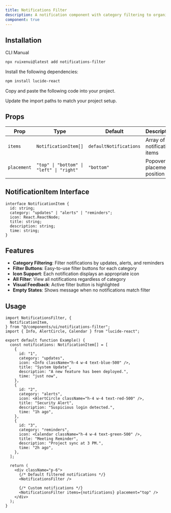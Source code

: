 ```yaml
---
title: Notifications Filter
description: A notification component with category filtering to organize notifications by type.
component: true
---
```


<ComponentPreview name="notifications-filter-demo" />

## Installation

<Tabs defaultValue="cli">

<TabsList>
  <TabsTrigger value="cli">CLI</TabsTrigger>
  <TabsTrigger value="manual">Manual</TabsTrigger>
</TabsList>
<TabsContent value="cli">

```bash
npx ruixenui@latest add notifications-filter
```

</TabsContent>

<TabsContent value="manual">

<Steps>

<Step>Install the following dependencies:</Step>

```bash
npm install lucide-react
```

<Step>Copy and paste the following code into your project.</Step>

<ComponentSource name="notifications-filter" />

<Step>Update the import paths to match your project setup.</Step>

</Steps>

</TabsContent>

</Tabs>

## Props

| Prop        | Type                                     | Default                | Description                 |
| ----------- | ---------------------------------------- | ---------------------- | --------------------------- |
| `items`     | `NotificationItem[]`                     | `defaultNotifications` | Array of notification items |
| `placement` | `"top" \| "bottom" \| "left" \| "right"` | `"bottom"`             | Popover placement position  |

## NotificationItem Interface

```tsx
interface NotificationItem {
  id: string;
  category: "updates" | "alerts" | "reminders";
  icon: React.ReactNode;
  title: string;
  description: string;
  time: string;
}
```

## Features

- **Category Filtering**: Filter notifications by updates, alerts, and reminders
- **Filter Buttons**: Easy-to-use filter buttons for each category
- **Icon Support**: Each notification displays an appropriate icon
- **All Filter**: View all notifications regardless of category
- **Visual Feedback**: Active filter button is highlighted
- **Empty States**: Shows message when no notifications match filter

## Usage

```tsx
import NotificationsFilter, {
  NotificationItem,
} from "@/components/ui/notifications-filter";
import { Info, AlertCircle, Calendar } from "lucide-react";

export default function Example() {
  const notifications: NotificationItem[] = [
    {
      id: "1",
      category: "updates",
      icon: <Info className="h-4 w-4 text-blue-500" />,
      title: "System Update",
      description: "A new feature has been deployed.",
      time: "just now",
    },
    {
      id: "2",
      category: "alerts",
      icon: <AlertCircle className="h-4 w-4 text-red-500" />,
      title: "Security Alert",
      description: "Suspicious login detected.",
      time: "1h ago",
    },
    {
      id: "3",
      category: "reminders",
      icon: <Calendar className="h-4 w-4 text-green-500" />,
      title: "Meeting Reminder",
      description: "Project sync at 3 PM.",
      time: "2h ago",
    },
  ];

  return (
    <div className="p-6">
      {/* Default filtered notifications */}
      <NotificationsFilter />

      {/* Custom notifications */}
      <NotificationsFilter items={notifications} placement="top" />
    </div>
  );
}
```
